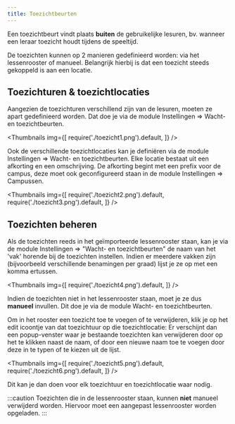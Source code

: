 ```yaml
---
title: Toezichtbeurten
---
```


Een toezichtbeurt vindt plaats **buiten** de gebruikelijke lesuren, bv. wanneer een leraar toezicht houdt tijdens de speeltijd.

De toezichten kunnen op 2 manieren gedefinieerd worden: via het lessenrooster of manueel.
Belangrijk hierbij is dat een toezicht steeds gekoppeld is aan een locatie.

## Toezichturen & toezichtlocaties

Aangezien de toezichturen verschillend zijn van de lesuren, moeten ze apart gedefinieerd worden. Dat doe je via de module Instellingen => Wacht- en toezichtbeurten.

<Thumbnails img={[
    require('./toezicht1.png').default, 
]} />

Ook de verschillende toezichtlocaties kan je definiëren via de module Instellingen => Wacht- en toezichtbeurten.
Elke locatie bestaat uit een afkorting en een omschrijving. De afkorting begint met een prefix voor de campus, deze moet ook geconfigureerd staan in de module Instellingen => Campussen.

<Thumbnails img={[
    require('./toezicht2.png').default, 
    require('./toezicht3.png').default, 
]} />

## Toezichten beheren

Als de toezichten reeds in het geïmporteerde lessenrooster staan, kan je via de module Instellingen => "Wacht- en toezichtbeurten" de naam van het 'vak' horende bij de toezichten instellen.
Indien er meerdere vakken zijn (bijvoorbeeld verschillende benamingen per graad) lijst je ze op met een komma ertussen. 

<Thumbnails img={[
    require('./toezicht4.png').default, 
]} />

Indien de toezichten niet in het lessenrooster staan, moet je ze dus **manueel** invullen. Dit doe je via de module Wacht- en toezichtbeurten.

Om in het rooster een toezicht toe te voegen of te verwijderen, klik je op het edit icoontje van dat toezichtuur op die toezichtlocatie: <LegacyAction img="potlood.png"/>
Er verschijnt dan een popup-venster waar je bestaande toezichten kan verwijderen door op het <LegacyAction img="remove.png"/> te klikken naast de naam,
of door een nieuwe naam toe te voegen door deze in te typen of te kiezen uit de lijst.

<Thumbnails img={[
    require('./toezicht5.png').default, 
    require('./toezicht6.png').default, 
]} />

Dit kan je dan doen voor elk toezichtuur en toezichtlocatie waar nodig.

:::caution
Toezichten die in de lessenrooster staan, kunnen **niet** manueel verwijderd worden.
Hiervoor moet een aangepast lessenrooster worden opgeladen.
:::
